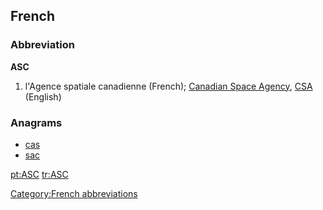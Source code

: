 ==French==

===Abbreviation===
'''ASC''' {{f}}
# l'Agence spatiale canadienne (French); [[w:Canadian Space Agency|Canadian Space Agency]], [[CSA]] (English)

===Anagrams===
* [[cas#French|cas]]
* [[sac#French|sac]]

[[Category:French abbreviations]]

[[pt:ASC]]
[[tr:ASC]]